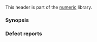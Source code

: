 {{cpp/header/title|valarray}}
{{cpp/header/navbar}}

This header is part of the [[cpp/numeric|numeric]] library.

{{dsc begin}}
{{dsc h1 | Includes}}
{{dsc inc | cpp/header/dsc initializer_list}}

{{dsc h1 | Classes}}
{{dsc tclass | cpp/numeric/valarray | Numeric arrays and array slices }}
{{dsc inc | cpp/numeric/valarray/dsc slice}}
{{dsc inc | cpp/numeric/valarray/dsc slice_array}}
{{dsc inc | cpp/numeric/valarray/dsc gslice}}
{{dsc inc | cpp/numeric/valarray/dsc gslice_array}}
{{dsc inc | cpp/numeric/valarray/dsc mask_array}}
{{dsc inc | cpp/numeric/valarray/dsc indirect_array}}

{{dsc h1 | Functions}}

{{dsc h2 | Operations}}
{{dsc inc | cpp/numeric/valarray/dsc swap2}}
{{dsc inc | cpp/numeric/valarray/dsc begin2}}
{{dsc inc | cpp/numeric/valarray/dsc end2}}
{{dsc inc | cpp/numeric/valarray/dsc operator_arith3}}
{{dsc inc | cpp/numeric/valarray/dsc operator_cmp}}
{{dsc inc | cpp/numeric/valarray/dsc abs}}

{{dsc h2 | Exponential functions}}
{{dsc inc | cpp/numeric/valarray/dsc exp}}
{{dsc inc | cpp/numeric/valarray/dsc log}}
{{dsc inc | cpp/numeric/valarray/dsc log10}}

{{dsc h2 | Power functions}}
{{dsc inc | cpp/numeric/valarray/dsc pow}}
{{dsc inc | cpp/numeric/valarray/dsc sqrt}}

{{dsc h2 | Trigonometric functions}}
{{dsc inc | cpp/numeric/valarray/dsc sin}}
{{dsc inc | cpp/numeric/valarray/dsc cos}}
{{dsc inc | cpp/numeric/valarray/dsc tan}}
{{dsc inc | cpp/numeric/valarray/dsc asin}}
{{dsc inc | cpp/numeric/valarray/dsc acos}}
{{dsc inc | cpp/numeric/valarray/dsc atan}}
{{dsc inc | cpp/numeric/valarray/dsc atan2}}

{{dsc h2 | Hyperbolic functions}}
{{dsc inc | cpp/numeric/valarray/dsc sinh}}
{{dsc inc | cpp/numeric/valarray/dsc cosh}}
{{dsc inc | cpp/numeric/valarray/dsc tanh}}
{{dsc end}}

===Synopsis===
{{cpp/synopsis/valarray}}

===Defect reports===
{{dr list begin}}
{{dr list item|wg=lwg|dr=125|std=C++98|before=the return type of {{l2tt|cpp/numeric/valarray/operator_arith|operator!()|valarray&lt;T&gt;}}&lt;br&gt;was {{c|valarray&lt;T&gt;}} in the synopsis|after=corrected to {{c|valarray&lt;bool&gt;}}}}
{{dr list end}}

{{langlinks|cs|de|es|fr|it|ja|ko|pl|pt|ru|zh}}